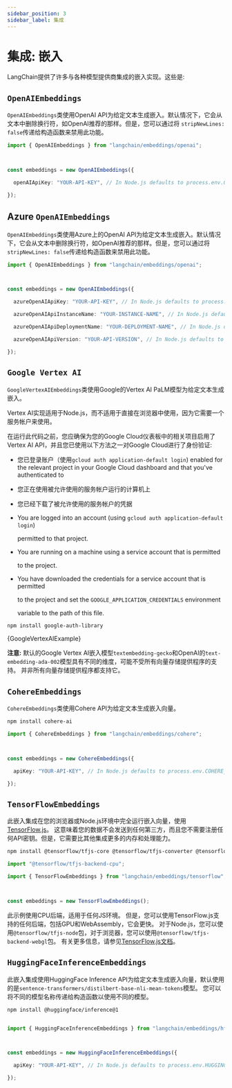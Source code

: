 ```yaml
---
sidebar_position: 3
sidebar_label: 集成
---
```




# 集成: 嵌入

LangChain提供了许多与各种模型提供商集成的嵌入实现。这些是:

## `OpenAIEmbeddings`

`OpenAIEmbeddings`类使用OpenAI API为给定文本生成嵌入。默认情况下，它会从文本中删除换行符，如OpenAI推荐的那样。但是，您可以通过将 `stripNewLines: false`传递给构造函数来禁用此功能。

```typescript
import { OpenAIEmbeddings } from "langchain/embeddings/openai";



const embeddings = new OpenAIEmbeddings({

  openAIApiKey: "YOUR-API-KEY", // In Node.js defaults to process.env.OPENAI_API_KEY

});

```


## Azure `OpenAIEmbeddings`

`OpenAIEmbeddings`类使用Azure上的OpenAI API为给定文本生成嵌入。默认情况下，它会从文本中删除换行符，如OpenAI推荐的那样。但是，您可以通过将 `stripNewLines: false`传递给构造函数来禁用此功能。

```typescript
import { OpenAIEmbeddings } from "langchain/embeddings/openai";



const embeddings = new OpenAIEmbeddings({

  azureOpenAIApiKey: "YOUR-API-KEY", // In Node.js defaults to process.env.AZURE_OPENAI_API_KEY

  azureOpenAIApiInstanceName: "YOUR-INSTANCE-NAME", // In Node.js defaults to process.env.AZURE_OPENAI_API_INSTANCE_NAME

  azureOpenAIApiDeploymentName: "YOUR-DEPLOYMENT-NAME", // In Node.js defaults to process.env.AZURE_OPENAI_API_DEPLOYMENT_NAME

  azureOpenAIApiVersion: "YOUR-API-VERSION", // In Node.js defaults to process.env.AZURE_OPENAI_API_VERSION

});

```


## `Google Vertex AI`

`GoogleVertexAIEmbeddings`类使用Google的Vertex AI PaLM模型为给定文本生成嵌入。

Vertex AI实现适用于Node.js，而不适用于直接在浏览器中使用，因为它需要一个服务帐户来使用。

在运行此代码之前，您应确保为您的Google Cloud仪表板中的相关项目启用了Vertex AI API，并且您已使用以下方法之一对Google Cloud进行了身份验证:

- 您已登录账户（使用`gcloud auth application-default login`)
enabled for the relevant project in your Google Cloud dashboard and that you've authenticated to

- 您正在使用被允许使用的服务帐户运行的计算机上
- 您已经下载了被允许使用的服务帐户的凭据
- You are logged into an account (using `gcloud auth application-default login`)

  permitted to that project.

- You are running on a machine using a service account that is permitted

  to the project.

- You have downloaded the credentials for a service account that is permitted

  to the project and set the `GOOGLE_APPLICATION_CREDENTIALS` environment

  variable to the path of this file.


```bash npm2yarn
npm install google-auth-library

```





<CodeBlock language="typescript">{GoogleVertexAIExample}</CodeBlock>


**注意:** 默认的Google Vertex AI嵌入模型`textembedding-gecko`和OpenAI的`text-embedding-ada-002`模型具有不同的维度，可能不受所有向量存储提供程序的支持。
并非所有向量存储提供程序都支持它。

## `CohereEmbeddings`

`CohereEmbeddings`类使用Cohere API为给定文本生成嵌入向量。

```bash npm2yarn
npm install cohere-ai

```


```typescript
import { CohereEmbeddings } from "langchain/embeddings/cohere";



const embeddings = new CohereEmbeddings({

  apiKey: "YOUR-API-KEY", // In Node.js defaults to process.env.COHERE_API_KEY

});

```


## `TensorFlowEmbeddings`

此嵌入集成在您的浏览器或Node.js环境中完全运行嵌入向量，使用[TensorFlow.js](https://www.tensorflow.org/js)。 这意味着您的数据不会发送到任何第三方，而且您不需要注册任何API密钥。但是，它需要比其他集成更多的内存和处理能力。

```bash npm2yarn
npm install @tensorflow/tfjs-core @tensorflow/tfjs-converter @tensorflow-models/universal-sentence-encoder @tensorflow/tfjs-backend-cpu

```


```typescript
import "@tensorflow/tfjs-backend-cpu";

import { TensorFlowEmbeddings } from "langchain/embeddings/tensorflow";



const embeddings = new TensorFlowEmbeddings();

```


此示例使用CPU后端，适用于任何JS环境。 但是，您可以使用TensorFlow.js支持的任何后端，包括GPU和WebAssembly，它会更快。 对于Node.js，您可以使用`@tensorflow/tfjs-node`包，对于浏览器，您可以使用`@tensorflow/tfjs-backend-webgl`包。 有关更多信息，请参见[TensorFlow.js文档](https://www.tensorflow.org/js/guide/platform_environment)。

## `HuggingFaceInferenceEmbeddings`

此嵌入集成使用HuggingFace Inference API为给定文本生成嵌入向量，默认使用的是`sentence-transformers/distilbert-base-nli-mean-tokens`模型。 您可以将不同的模型名称传递给构造函数以使用不同的模型。

```bash npm2yarn
npm install @huggingface/inference@1

```


```typescript

import { HuggingFaceInferenceEmbeddings } from "langchain/embeddings/hf";



const embeddings = new HuggingFaceInferenceEmbeddings({

  apiKey: "YOUR-API-KEY", // In Node.js defaults to process.env.HUGGINGFACEHUB_API_KEY

});

```

